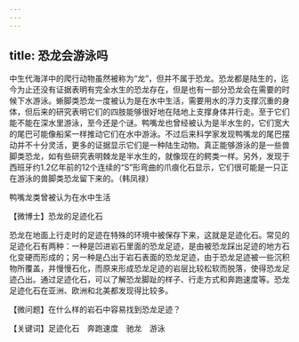 ```yaml
---
---
---
```

title: 恐龙会游泳吗
---




中生代海洋中的爬行动物虽然被称为“龙”，但并不属于恐龙。恐龙都是陆生的，迄今为止还没有证据表明有完全水生的恐龙存在，但是也有一部分恐龙会在需要的时候下水游泳。蜥脚类恐龙一度被认为是在水中生活，需要用水的浮力支撑沉重的身体，但后来的研究表明它们的四肢能够很好地在陆地上支撑身体并行走。至于它们能不能在深水里游泳，至今还是个谜。鸭嘴龙也曾经被认为是半水生的，它们宽大的尾巴可能像船桨一样推动它们在水中游泳。不过后来科学家发现鸭嘴龙的尾巴摆动并不十分灵活，更多的证据显示它们是一种陆生动物。真正能够游泳的是一些兽脚类恐龙，如有些研究表明棘龙是半水生的，就像现在的鳄类一样。另外，发现于西班牙约1.2亿年前的12个连续的“S”形弯曲的爪痕化石显示，它们很可能是一只正在游泳的兽脚类恐龙留下来的。（韩凤禄）

鸭嘴龙类曾被认为在水中生活





【微博士】恐龙的足迹化石

恐龙在地面上行走时的足迹在特殊的环境中被保存下来，这就是足迹化石。常见的足迹化石有两种：一种是凹进岩石里面的恐龙足迹，是由被恐龙踩出足迹的地方石化变硬而形成的；另一种是凸出于岩石表面的恐龙足迹，由于恐龙足迹被一些沉积物所覆盖，并慢慢石化，而原来形成恐龙足迹的岩层比较松软而脱落，使得恐龙足迹凸出。通过足迹化石，可以了解恐龙脚趾的样子、行走方式和奔跑速度等。恐龙足迹化石在亚洲、欧洲和北美都发现得比较多。

【微问题】在什么样的岩石中容易找到恐龙足迹？

【关键词】足迹化石　奔跑速度　驰龙　游泳